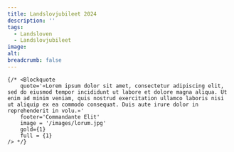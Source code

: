 ```yaml
---
title: Landslovjubileet 2024
description: ''
tags: 
  - Landsloven 
  - Landslovjubileet
image: 
alt: 
breadcrumb: false
---
```




<HomepageHero 
    title='Jubileums&shy;utstillingen på Bryggen Museum'
    logo={true}
/>
 
<Container>
    <SubTextsCards items={site} meta={meta.bolkene.items} />
 
    {/* <Blockquote
        quote='«Lorem ipsum dolor sit amet, consectetur adipiscing elit, sed do eiusmod tempor incididunt ut labore et dolore magna aliqua. Ut enim ad minim veniam, quis nostrud exercitation ullamco laboris nisi ut aliquip ex ea commodo consequat. Duis aute irure dolor in reprehenderit in volu.»'
        footer='Commandante Elit'
        image = '/images/lorum.jpg' 
        gold={1}
        full = {1}
    /> */}
</Container>

 